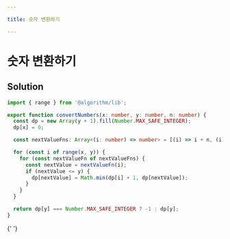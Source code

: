 ```yaml
---

title: 숫자 변환하기

---
```


# 숫자 변환하기

## Solution

```typescript filename="solution.ts" copy
import { range } from '@algorithm/lib';

export function convertNumbers(x: number, y: number, n: number) {
  const dp = new Array(y + 1).fill(Number.MAX_SAFE_INTEGER);
  dp[x] = 0;

  const nextValueFns: Array<(i: number) => number> = [(i) => i + n, (i) => i * 2, (i) => i * 3];

  for (const i of range(x, y)) {
    for (const nextValueFn of nextValueFns) {
      const nextValue = nextValueFn(i);
      if (nextValue <= y) {
        dp[nextValue] = Math.min(dp[i] + 1, dp[nextValue]);
      }
    }
  }

  return dp[y] === Number.MAX_SAFE_INTEGER ? -1 : dp[y];
}
```

{' '}
<ProblemLink
  codingSite="programmers"
  href="https://school.programmers.co.kr/learn/courses/30/lessons/154538"
  title="숫자 변환하기"
/>
